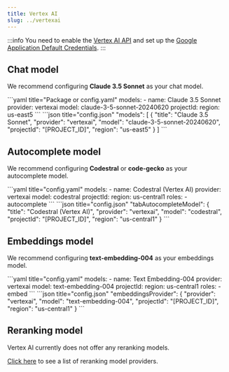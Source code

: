 ```yaml
---
title: Vertex AI
slug: ../vertexai
---
```



:::info
You need to enable the [Vertex AI API](https://console.cloud.google.com/marketplace/product/google/aiplatform.googleapis.com) and set up the [Google Application Default Credentials](https://cloud.google.com/docs/authentication/provide-credentials-adc).
:::

## Chat model

We recommend configuring **Claude 3.5 Sonnet** as your chat model.

<Tabs groupId="config-example">
    <TabItem value="yaml" label="YAML">
    ```yaml title="Package or config.yaml"
    models:
      - name: Claude 3.5 Sonnet
        provider: vertexai
        model: claude-3-5-sonnet-20240620
        projectId: <PROJECT_ID>
        region: us-east5
    ```
    </TabItem>
    <TabItem value="json" label="JSON">
    ```json title="config.json"
      "models": [
        {
          "title": "Claude 3.5 Sonnet",
          "provider": "vertexai",
          "model": "claude-3-5-sonnet-20240620",
          "projectId": "[PROJECT_ID]",
          "region": "us-east5"
        }
      ]
    ```
    </TabItem>
</Tabs>

## Autocomplete model

We recommend configuring **Codestral** or **code-gecko** as your autocomplete model.

<Tabs groupId="config-example">
    <TabItem value="yaml" label="YAML">
    ```yaml title="config.yaml"
    models:
      - name: Codestral (Vertex AI)
        provider: vertexai
        model: codestral
        projectId: <PROJECT_ID>
        region: us-central1
        roles:
          - autocomplete
    ```
    </TabItem>
    <TabItem value="json" label="JSON">
    ```json title="config.json"
      "tabAutocompleteModel": {
          "title": "Codestral (Vertex AI)",
          "provider": "vertexai",
          "model": "codestral",
          "projectId": "[PROJECT_ID]",
          "region": "us-central1"
      }
    ```
    </TabItem>
</Tabs>

## Embeddings model

We recommend configuring **text-embedding-004** as your embeddings model.

<Tabs groupId="config-example">
    <TabItem value="yaml" label="YAML">
        ```yaml title="config.yaml"
        models:
          - name: Text Embedding-004
            provider: vertexai
            model: text-embedding-004
            projectId: <PROJECT_ID>
            region: us-central1
            roles:
              - embed
        ```
    </TabItem>
    <TabItem value="json" label="JSON">
        ```json title="config.json"
          "embeddingsProvider": {
            "provider": "vertexai",
            "model": "text-embedding-004",
            "projectId": "[PROJECT_ID]",
            "region": "us-central1"
          }
        ```
    </TabItem>
</Tabs>

## Reranking model

Vertex AI currently does not offer any reranking models.

[Click here](../../model-types/reranking.mdx) to see a list of reranking model providers.
